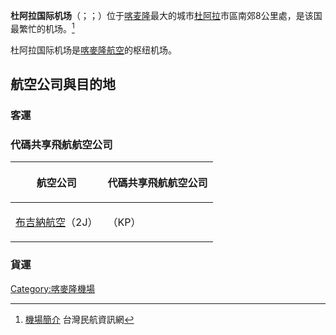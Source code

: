 {{Infobox Airport
| name = 杜阿拉国际机场
| nativename = {{lang|fr|Aéroport international de Douala}}<br>{{lang|en|Douala International Airport}}
| image = Asky-airlines-q400-douala-cameroon-in-rain.jpg
| image-width = 260px
| IATA = DLA
| ICAO = FKKD
| type = 軍用/民用
| operator = 
| city-served = {{flagicon image|Flag of Cameroon.svg}}喀麦隆杜阿拉
| hub = [[喀麥隆航空_(2006年成立)|喀麥隆航空]]
| elevation-f = 33
| coordinates = {{coord|4|00|22|N|9|43|10|E|type:airport}}
}}
'''杜阿拉国际机场'''（{{lang-fr|'''Aéroport international de Douala'''}}；{{lang-en|'''Douala International Airport'''}}；{{airport codes|DLA|FKKD}}）位于[[喀麦隆|喀麦隆]]最大的城市[[杜阿拉|杜阿拉]]市區南郊8公里處，是该国最繁忙的机场。<ref>[http://twairinfo.com/airport01.php?id=409 機場簡介] {{Wayback|url=http://twairinfo.com/airport01.php?id=409 |date=20190928094718 }}台灣民航資訊網</ref>

杜阿拉国际机场是[[喀麦隆航空_(2006年成立)|喀麥隆航空]]的枢纽机场。

==航空公司與目的地==
===客運===
{{Airport-dest-list
|{{flagicon|CMR}} [[喀麥隆航空_(2006年成立)|喀麥隆航空]]（QC）|'''國內線：'''[[雅温得-恩西马兰国际机场|雅溫得]]、[[加魯阿國際機場|加魯阿]]、{{tsl|en|Salak Airport||馬魯阿}}、[[恩岡代雷機場|恩岡代雷]]<BR>'''國際線：'''[[班吉-姆波科国际机场|班吉]]、[[阿必尚國際機場|阿必尚]]、[[马亚-马亚国际机场|布拉柴維爾]]、[[柯多努國際機場|科托努]]、{{tsl|en|Blaise Diagne International Airport||達喀爾}}、[[利伯維爾國際機場|利伯維爾]]、[[恩贾梅纳国际机场|恩將納]]
|{{flagicon|KEN}} [[肯亞航空|肯亞航空]]（KQ）<BR>【[[天合聯盟|天合聯盟]]】|'''國內線：'''[[雅温得-恩西马兰国际机场|雅溫得]]<BR>'''國際線：'''[[班吉-姆波科国际机场|班吉]]、[[乔莫·肯雅塔国际机场|奈洛比]]
|{{flagicon|MAR}} [[摩洛哥皇家航空|摩洛哥皇家航空]]（AT）|'''國內線：'''[[雅温得-恩西马兰国际机场|雅溫得]]<BR>'''國際線：'''[[班吉-姆波科国际机场|班吉]]、[[穆罕默德五世国际机场|卡薩布蘭卡]]
|{{flagicon|TUR}} [[土耳其航空|土耳其航空]]（TK）<BR>【[[星空聯盟|星空聯盟]]】|'''國內線：'''[[雅温得-恩西马兰国际机场|雅溫得]]<BR>'''國際線：'''[[阿塔蒂尔克国际机场|伊斯坦堡]] 
|{{flagicon|ETH}} [[衣索比亞航空|衣索比亞航空]]（ET）<BR>【[[星空聯盟|星空聯盟]]】|[[亚的斯亚贝巴博莱国际机场|阿迪斯阿貝巴]]、[[馬拉博機場|馬拉博]]
|{{flagicon|CIV}} [[象牙海岸航空|象牙海岸航空]]（HF）|[[阿必尚國際機場|阿必尚]]、[[恩贾梅纳国际机场|恩將納]]
|{{flagicon|GNQ}} [[木棉洲際航空|木棉洲際航空]]（C2）|[[巴塔機場|巴塔]]、[[馬拉博機場|馬拉博]]、[[恩贾梅纳国际机场|恩將納]]
|{{flagicon|GNQ}} {{tsl|en|Cronos Airlines|克洛諾斯航空}}（C8）|[[馬拉博機場|馬拉博]]
|{{flagicon|Nigeria}} {{tsl|en|Afrijet Airlines|非捷航空}}（J7）|[[利伯維爾國際機場|利伯維爾]]
|{{flagicon|TGO}} {{tsl|en|ASKY Airlines|ASKY航空}}（KP）|[[班吉-姆波科国际机场|班吉]]、[[纳辛贝·埃亚德马国际机场|洛美]]、[[恩贾梅纳国际机场|恩將納]]、[[穆尔塔拉·穆罕默德国际机场|拉哥斯]]、[[利伯維爾國際機場|利伯維爾]]
|{{flagicon|RWA}} [[盧安達航空|盧安達航空]]（WB）|[[基加利国际机场|基加利]]、[[柯多努國際機場|科托努]]、[[利伯維爾國際機場|利伯維爾]]
|{{flagicon|CGO}} [[剛果運輸航空|剛果運輸航空]]（Q8）|[[马亚-马亚国际机场|布拉柴維爾]]、{{tsl|en|Pointe Noire Airport||黑角}}
|{{flagicon|DRC}} {{tsl|en|Congo Airways|剛果航空}}（8Z）|[[恩吉利國際機場|金夏沙]]
|{{flagicon|STP}} {{tsl|en|Africa's Connection STP|非洲連城航空}}|[[聖多美國際機場|聖多美]]
|{{flagicon|FRA}} [[法國航空|法國航空]]（AF）<BR>【[[天合聯盟|天合聯盟]]】|[[巴黎夏尔·戴高乐机场|巴黎-戴高樂]]
|{{flagicon|BEL}} [[布魯塞爾航空|布魯塞爾航空]]（SN）<BR>【[[星空聯盟|星空聯盟]]】| [[布魯塞爾機場|布魯塞爾]]
}}
===代碼共享飛航航空公司===
{| class="wikitable"
!航空公司
!代碼共享飛航航空公司
|-
|{{flagicon|Burkina Faso}} [[布吉納航空|布吉納航空]]（2J）
|{{flagicon|TGO}} {{tsl|en|ASKY Airlines|ASKY航空}}（KP）
|}
===貨運===
{{airport-dest-list
|{{flagicon|NGA}} {{tsl|en|Allied Air||聯盟航空}}|[[穆尔塔拉·穆罕默德国际机场|拉哥斯]]、[[列日機場|列日]]、[[乔莫·肯雅塔国际机场|奈洛比]]、{{tsl|en|Agostinho-Neto International Airport||黑角}}
|{{flagicon|Gabon}} [[加彭天空航空|加彭天空航空]]|[[利伯維爾國際機場|利伯維爾]]
}}

{{airport-stub}}

[[Category:喀麥隆機場|Category:喀麥隆機場]]
